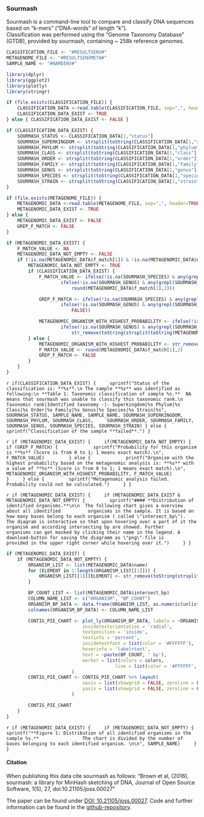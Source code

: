 ### Sourmash

Sourmash is a command-line tool to compare and classify DNA sequences based on "k-mers" ("DNA-words" of length "k").  
Classification was performed using the "Genome Taxonomy Database" (GTDB), provided by sourmash, containing ~ 258k reference genomes.

```r
CLASSIFICATION_FILE <- "#RESULTSENV#"
METAGENOME_FILE <- "#RESULTSENVMETA#"
SAMPLE_NAME <- "#NAMEENV#"

library(dplyr)
library(ggplot2)
library(plotly)
library(stringr)

if (file.exists(CLASSIFICATION_FILE)) {
	CLASSIFICATION_DATA <-read.table(CLASSIFICATION_FILE, sep=",", header=TRUE, na.strings = c("", "NA"))
	CLASSIFICATION_DATA_EXIST <- TRUE
} else { CLASSIFICATION_DATA_EXIST <- FALSE }

if (CLASSIFICATION_DATA_EXIST) {
	SOURMASH_STATUS <- CLASSIFICATION_DATA[1,"status"]
	SOURMASH_SUPERKINGDOM <- strsplit(toString(CLASSIFICATION_DATA[1,"superkingdom"]), '__')[[1]][2]
	SOURMASH_PHYLUM <- strsplit(toString(CLASSIFICATION_DATA[1,"phylum"]), '__')[[1]][2]
	SOURMASH_CLASS <- strsplit(toString(CLASSIFICATION_DATA[1,"class"]), '__')[[1]][2]
	SOURMASH_ORDER <- strsplit(toString(CLASSIFICATION_DATA[1,"order"]), '__')[[1]][2]
	SOURMASH_FAMILY <- strsplit(toString(CLASSIFICATION_DATA[1,"family"]), '__')[[1]][2]
	SOURMASH_GENUS <- strsplit(toString(CLASSIFICATION_DATA[1,"genus"]), '__')[[1]][2]
	SOURMASH_SPECIES <- strsplit(toString(CLASSIFICATION_DATA[1,"species"]), '__')[[1]][2]
	SOURMASH_STRAIN <- strsplit(toString(CLASSIFICATION_DATA[1,"strain"]), '__')[[1]][2]
}

if (file.exists(METAGENOME_FILE)) {
	METAGENOMIC_DATA <-read.table(METAGENOME_FILE, sep=",", header=TRUE, na.strings = c("", "NA"))
	METAGENOMIC_DATA_EXIST <- TRUE
} else {
	METAGENOMIC_DATA_EXIST <- FALSE
	GREP_F_MATCH <- FALSE
}

if (METAGENOMIC_DATA_EXIST) {
	F_MATCH_VALUE <- NA
	METAGENOMIC_DATA_NOT_EMPTY <- FALSE
	if (!is.na(METAGENOMIC_DATA$f_match[1]) & !is.na(METAGENOMIC_DATA$name[1])) {
		METAGENOMIC_DATA_NOT_EMPTY <- TRUE
		if (CLASSIFICATION_DATA_EXIST) {
			F_MATCH_VALUE <- ifelse(!is.na(SOURMASH_SPECIES) & any(grepl(SOURMASH_SPECIES, METAGENOMIC_DATA$name)), round(METAGENOMIC_DATA$f_match[grep(SOURMASH_SPECIES, METAGENOMIC_DATA$name)],2),
					ifelse(!is.na(SOURMASH_GENUS) & any(grepl(SOURMASH_GENUS, METAGENOMIC_DATA$name)), round(METAGENOMIC_DATA$f_match[grep(SOURMASH_GENUS, METAGENOMIC_DATA$name)],2),
						round(METAGENOMIC_DATA$f_match[1],2)))

			GREP_F_MATCH <- ifelse(!is.na(SOURMASH_SPECIES) & any(grepl(SOURMASH_SPECIES, METAGENOMIC_DATA$name)), TRUE,
					ifelse(!is.na(SOURMASH_GENUS) & any(grepl(SOURMASH_GENUS, METAGENOMIC_DATA$name)), TRUE,
						FALSE))

			METAGENOMIC_ORGANISM_WITH_HIGHEST_PROBABILITY <- ifelse(!is.na(SOURMASH_SPECIES) & any(grepl(SOURMASH_SPECIES, METAGENOMIC_DATA$name)), NA,
					ifelse(!is.na(SOURMASH_GENUS) & any(grepl(SOURMASH_GENUS, METAGENOMIC_DATA$name)), NA,
						str_remove(toString(strsplit(toString(METAGENOMIC_DATA$name[1]), ' ',)[[1]][2:3]), ',')))
		} else {
			METAGENOMIC_ORGANISM_WITH_HIGHEST_PROBABILITY <- str_remove(toString(strsplit(toString(METAGENOMIC_DATA$name[1]), ' ',)[[1]][2:3]), ',')
			F_MATCH_VALUE <- round(METAGENOMIC_DATA$f_match[1],2)
			GREP_F_MATCH <- FALSE
  		}
	}
}
```

`r if(CLASSIFICATION_DATA_EXIST) {
	sprintf("Status of the classification is: **%s**.\n
The sample **%s** was identified as following:\n
**Table 1: Taxonomic classification of sample %s.**  NA means that sourmash was unable to classify this taxonomic rank.\n
Taxonomic rank|Identified taxonomy
-|-
Superkingdom|%s
Phylum|%s
Class|%s
Order|%s
Family|%s
Genus|%s
Species|%s
Strain|%s", 
	SOURMASH_STATUS, SAMPLE_NAME, SAMPLE_NAME, SOURMASH_SUPERKINGDOM, SOURMASH_PHYLUM, SOURMASH_CLASS,
	SOURMASH_ORDER, SOURMASH_FAMILY, SOURMASH_GENUS, SOURMASH_SPECIES, SOURMASH_STRAIN)
} else {
	sprintf("Classification of the sample **failed**.")
}`

`r if (METAGENOMIC_DATA_EXIST) {
	if(METAGENOMIC_DATA_NOT_EMPTY) {
		if (GREP_F_MATCH) {
			sprintf("Probability for this organism is **%s** (Score is from 0 to 1; 1 means exact match).\n", F_MATCH_VALUE)
		} else {
			printf("Organism with the highest probability based on the metagenomic analysis is: **%s** with a value of **%s** (Score is from 0 to 1; 1 means exact match).\n",
			METAGENOMIC_ORGANISM_WITH_HIGHEST_PROBABILITY, F_MATCH_VALUE)
		}
	} else {
		sprintf("Metagenomic analysis failed. Probability could not be calculated.")
	}
}`

`r if (METAGENOMIC_DATA_EXIST) {
	if (METAGENOMIC_DATA_EXIST & METAGENOMIC_DATA_NOT_EMPTY) {
		sprintf("#### **Distribution of identified organisms.**\n\n  The following chart gives a overview about all identified 
		organisms in the sample. It is based on how many bases belong to each organism ( called \"intersect_bp\").  
		The diagram is interactive so that upon hovering over a part of it the organism and according intersecting bp are showed. Further 
		organisms can get masked by clicking their name in the legend. A download-button for saving the diagramm as \"png\"-file is 
		provided in the upper right corner while hovering over it.")
	}
}`

```r
if (METAGENOMIC_DATA_EXIST) {
	if (METAGENOMIC_DATA_NOT_EMPTY) {
		ORGANISM_LIST <- list(METAGENOMIC_DATA$name)
		for (ELEMENT in 1:length(ORGANISM_LIST[[1]])) {
			ORGANISM_LIST[[1]][ELEMENT] <- str_remove(toString(strsplit(ORGANISM_LIST[[1]][ELEMENT], ' ')[[1]][2:3]), ',')
		}

		BP_COUNT_LIST <- list(METAGENOMIC_DATA$intersect_bp)
		COLUMN_NAME_LIST <- c("ORGANISM", "BP_COUNT")
		ORGANISM_BP_DATA <- data.frame(ORGANISM_LIST, as.numeric(unlist(BP_COUNT_LIST)))
		colnames(ORGANISM_BP_DATA) <- COLUMN_NAME_LIST

		CONTIG_PIE_CHART <- plot_ly(ORGANISM_BP_DATA, labels = ~ORGANISM, values = ~BP_COUNT, type = 'pie',
	                		insidetextorientation = 'radial',
	                		textposition = 'inside',
	                		textinfo = 'percent',
	                		insidetextfont = list(color = '#FFFFFF'),
	                		hoverinfo = 'label+text',
	                		text = ~paste(BP_COUNT, ' bp'),
	                		marker = list(colors = colors,
	                              		line = list(color = '#FFFFFF', width = 1))
						)
		CONTIG_PIE_CHART <- CONTIG_PIE_CHART %>% layout(
	          				xaxis = list(showgrid = FALSE, zeroline = FALSE, showticklabels = FALSE),
	          				yaxis = list(showgrid = FALSE, zeroline = FALSE, showticklabels = FALSE)
						)

		CONTIG_PIE_CHART
	}
}
```

`r if (METAGENOMIC_DATA_EXIST) {
	if (METAGENOMIC_DATA_NOT_EMPTY) {
		sprintf("**Figure 1: Distribution of all identified organisms in the sample %s.**   
		    The chart is divided by the number of bases belonging to each identified organism. \n\n", SAMPLE_NAME)
	}
}`

#### **Citation**

When publishing this data cite sourmash as follows:
"Brown et al, (2016), sourmash: a library for MinHash sketching of DNA,
Journal of Open Source Software, 1(5), 27, doi:10.21105/joss.00027"

The paper can be found under [DOI: 10.21105/joss.00027](https://www.doi.org/10.21105/joss.00027).
Code and further information can be found in the [github-repository](https://github.com/sourmash-bio/sourmash).